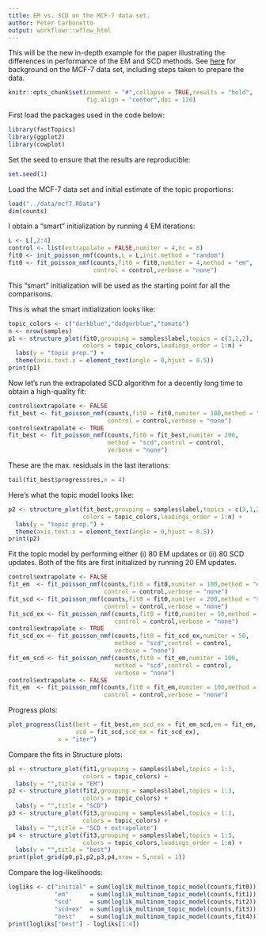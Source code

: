 ```yaml
---
title: EM vs. SCD on the MCF-7 data set.
author: Peter Carbonetto
output: workflowr::wflow_html
---
```


This will be the new in-depth example for the paper illustrating the
differences in performance of the EM and SCD methods. See
[here](https://stephenslab.github.io/single-cell-jamboree/mcf7.html)
for background on the MCF-7 data set, including steps taken to prepare
the data.

```r
knitr::opts_chunk$set(comment = "#",collapse = TRUE,results = "hold",
                      fig.align = "center",dpi = 120)
```

First load the packages used in the code below:

```r
library(fastTopics)
library(ggplot2)
library(cowplot)
```

Set the seed to ensure that the results are reproducible:

```r
set.seed(1)
```

Load the MCF-7 data set and initial estimate of the topic proportions:

```r
load("../data/mcf7.RData")
dim(counts)
```

I obtain a "smart" initialization by running 4 EM iterations:

```r
L <- L[,2:4]
control <- list(extrapolate = FALSE,numiter = 4,nc = 8)
fit0 <- init_poisson_nmf(counts,L = L,init.method = "random")
fit0 <- fit_poisson_nmf(counts,fit0 = fit0,numiter = 4,method = "em",
                        control = control,verbose = "none")
```

This "smart" initialization will be used as the starting point for
all the comparisons.

This is what the smart initialization looks like:

```r
topic_colors <- c("darkblue","dodgerblue","tomato")
n <- nrow(samples)
p1 <- structure_plot(fit0,grouping = samples$label,topics = c(3,1,2),
                     colors = topic_colors,loadings_order = 1:n) +
  labs(y = "topic prop.") +
  theme(axis.text.x = element_text(angle = 0,hjust = 0.5))
print(p1)
```

Now let's run the extrapolated SCD algorithm for a decently long time
to obtain a high-quality fit:

```r
control$extrapolate <- FALSE
fit_best <- fit_poisson_nmf(counts,fit0 = fit0,numiter = 100,method = "scd",
                            control = control,verbose = "none")
control$extrapolate <- TRUE
fit_best <- fit_poisson_nmf(counts,fit0 = fit_best,numiter = 200,
                            method = "scd",control = control,
							verbose = "none")
```

These are the max. residuals in the last iterations:

```r
tail(fit_best$progress$res,n = 4)
```

Here's what the topic model looks like:

```r
p2 <- structure_plot(fit_best,grouping = samples$label,topics = c(3,1,2),
                     colors = topic_colors,loadings_order = 1:n) +
  labs(y = "topic prop.") +
  theme(axis.text.x = element_text(angle = 0,hjust = 0.5))
print(p2)
```

Fit the topic model by performing either (i) 80 EM updates or (ii)
80 SCD updates. Both of the fits are first initialized by running 20
EM updates.

```r
control$extrapolate <- FALSE
fit_em  <- fit_poisson_nmf(counts,fit0 = fit0,numiter = 100,method = "em",
                           control = control,verbose = "none")
fit_scd <- fit_poisson_nmf(counts,fit0 = fit0,numiter = 200,method = "scd",
                           control = control,verbose = "none")
fit_scd_ex <- fit_poisson_nmf(counts,fit0 = fit0,numiter = 50,method = "scd",
                              control = control,verbose = "none")
control$extrapolate <- TRUE
fit_scd_ex <- fit_poisson_nmf(counts,fit0 = fit_scd_ex,numiter = 50,
                              method = "scd",control = control,
							  verbose = "none")
fit_em_scd <- fit_poisson_nmf(counts,fit0 = fit_em,numiter = 100,
                              method = "scd",control = control,
							  verbose = "none")
control$extrapolate <- FALSE
fit_em  <- fit_poisson_nmf(counts,fit0 = fit_em,numiter = 100,method = "em",
                           control = control,verbose = "none")
```

Progress plots:

```r
plot_progress(list(best = fit_best,em_scd_ex = fit_em_scd,em = fit_em,
                   scd = fit_scd,scd_ex = fit_scd_ex),
              x = "iter")
```

Compare the fits in Structure plots:

```r
p1 <- structure_plot(fit1,grouping = samples$label,topics = 1:3,
                     colors = topic_colors) +
  labs(y = "",title = "EM")
p2 <- structure_plot(fit2,grouping = samples$label,topics = 1:3,
                     colors = topic_colors) +
  labs(y = "",title = "SCD")
p3 <- structure_plot(fit3,grouping = samples$label,topics = 1:3,
                     colors = topic_colors) +
  labs(y = "",title = "SCD + extrapolate")
p4 <- structure_plot(fit3,grouping = samples$label,topics = 1:3,
                     colors = topic_colors,loadings_order = 1:n) +
  labs(y = "",title = "best")
print(plot_grid(p0,p1,p2,p3,p4,nrow = 5,ncol = 1))
```

Compare the log-likelihoods:

```r
logliks <- c("initial" = sum(loglik_multinom_topic_model(counts,fit0)),
             "em"      = sum(loglik_multinom_topic_model(counts,fit1)),
             "scd"     = sum(loglik_multinom_topic_model(counts,fit2)),
             "scd+ex"  = sum(loglik_multinom_topic_model(counts,fit3)),
             "best"    = sum(loglik_multinom_topic_model(counts,fit4)))
print(logliks["best"] - logliks[1:4])
```
